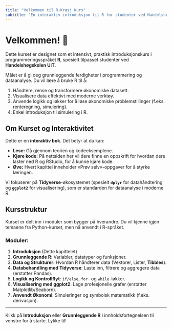 ```yaml
---
title: "Velkommen til R-Kræsj Kurs"
subtitle: "En interaktiv introduksjon til R for studenter ved Handelshøgskolen (UiT)"
---
```


# Velkommen! 🚀

Dette kurset er designet som et intensivt, praktisk introduksjonskurs i programmeringsspråket **R**, spesielt tilpasset studenter ved **Handelshøgskolen UiT**.

Målet er å gi deg grunnleggende ferdigheter i programmering og dataanalyse. Du vil lære å bruke R til å:

1.  Håndtere, rense og transformere økonomiske datasett.
2.  Visualisere data effektivt med moderne verktøy.
3.  Anvende logikk og løkker for å løse økonomiske problemstillinger (f.eks. renteregning, simulering).
4.  Enkel introduksjon til simulering i R.

## Om Kurset og Interaktivitet

Dette er en **interaktiv bok**. Det betyr at du kan:

-   **Lese:** Gå gjennom teorien og kodeeksemplene.
-   **Kjøre kode:** På nettsiden her vil dere finne en oppskrift for hvordan dere laster ned R og RStudio, for å kunne kjøre kode.
-   **Øve:** Hvert kapittel inneholder «Prøv selv»-oppgaver for å styrke læringen.

Vi fokuserer på **Tidyverse**-økosystemet (spesielt **`dplyr`** for datahåndtering og **`ggplot2`** for visualisering), som er standarden for dataanalyse i moderne R.

## Kursstruktur

Kurset er delt inn i moduler som bygger på hverandre. Du vil kjenne igjen temaene fra Python-kurset, men nå anvendt i R-språket.

### Moduler:

1.  **Introduksjon** (Dette kapittelet)
2.  **Grunnleggende R**: Variabler, datatyper og funksjoner.
3.  **Data og Strukturer**: Hvordan R håndterer data (Vektorer, Lister, **Tibbles**).
4.  **Databehandling med Tidyverse**: Laste inn, filtrere og aggregere data (erstatter Pandas).
5.  **Logikk og Kontrollflyt**: `if/else`, `for`- og `while`-løkker.
6.  **Visualisering med ggplot2**: Lage profesjonelle grafer (erstatter Matplotlib/Seaborn).
7.  **Anvendt Økonomi**: Simuleringer og symbolsk matematikk (f.eks. derivasjon).

------------------------------------------------------------------------

Klikk på **Introduksjon** eller **Grunnleggende R** i innholdsfortegnelsen til venstre for å starte. Lykke til!
